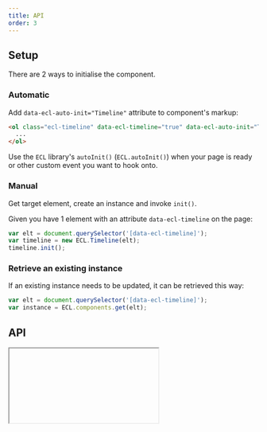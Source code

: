 ```yaml
---
title: API
order: 3
---
```



## Setup

There are 2 ways to initialise the component.

### Automatic

Add `data-ecl-auto-init="Timeline"` attribute to component's markup:

```html
<ol class="ecl-timeline" data-ecl-timeline="true" data-ecl-auto-init="Timeline">
  ...
</ol>
```

Use the `ECL` library's `autoInit()` (`ECL.autoInit()`) when your page is ready or other custom event you want to hook onto.

### Manual

Get target element, create an instance and invoke `init()`.

Given you have 1 element with an attribute `data-ecl-timeline` on the page:

```js
var elt = document.querySelector('[data-ecl-timeline]');
var timeline = new ECL.Timeline(elt);
timeline.init();
```

### Retrieve an existing instance

If an existing instance needs to be updated, it can be retrieved this way:

```js
var elt = document.querySelector('[data-ecl-timeline]');
var instance = ECL.components.get(elt);
```

## API

<Iframe url="/apis/Timeline.html" />
